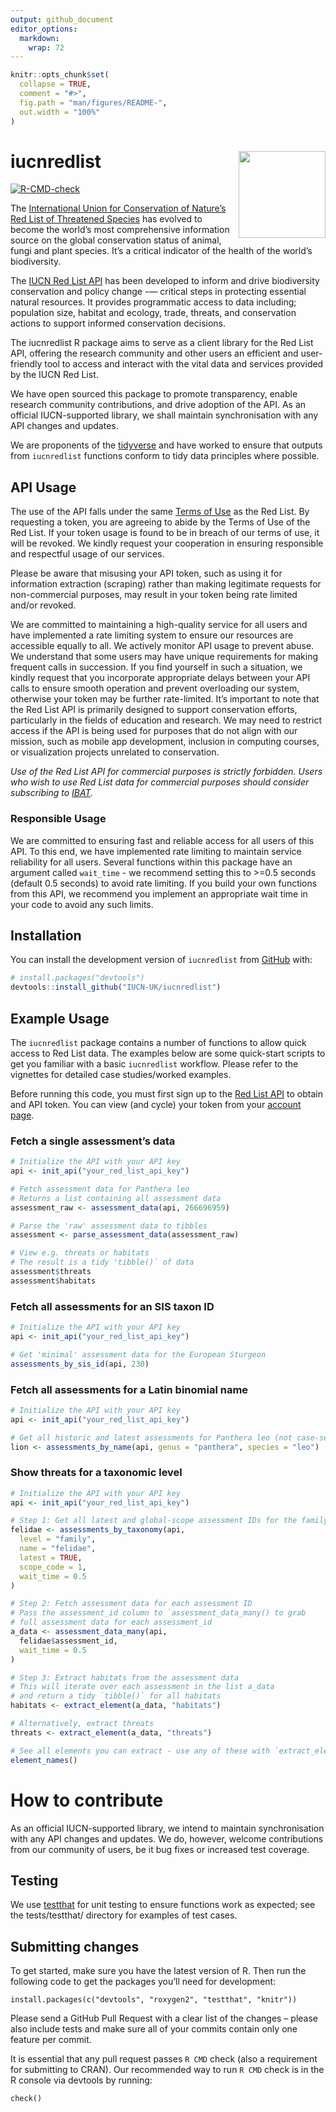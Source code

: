 ```yaml
---
output: github_document
editor_options: 
  markdown: 
    wrap: 72
---
```


<!-- README.md is generated from README.Rmd. Please edit that file -->

```r
knitr::opts_chunk$set(
  collapse = TRUE,
  comment = "#>",
  fig.path = "man/figures/README-",
  out.width = "100%"
)
```

# iucnredlist <img src="man/figures/logo.png" align="right" height="139"/>

[![R-CMD-check](https://github.com/IUCN-UK/iucnredlist/actions/workflows/R-CMD-check.yaml/badge.svg?branch=main)](https://github.com/IUCN-UK/iucnredlist/actions/workflows/R-CMD-check.yaml)

The [International Union for Conservation of
Nature’s](https://www.iucn.org) [Red List of Threatened
Species](https://www.iucnredlist.org) has evolved to become the world’s
most comprehensive information source on the global conservation status
of animal, fungi and plant species. It’s a critical indicator of the
health of the world’s biodiversity.

The [IUCN Red List API](https://api.iucnredlist.org) has been developed
to inform and drive biodiversity conservation and policy change -—
critical steps in protecting essential natural resources. It provides
programmatic access to data including; population size, habitat and
ecology, trade, threats, and conservation actions to support informed
conservation decisions.

The iucnredlist R package aims to serve as a client library for the Red
List API, offering the research community and other users an efficient
and user-friendly tool to access and interact with the vital data and
services provided by the IUCN Red List.

We have open sourced this package to promote transparency, enable
research community contributions, and drive adoption of the API. As an
official IUCN-supported library, we shall maintain synchronisation with
any API changes and updates.

We are proponents of the [tidyverse](https://www.tidyverse.org) and have
worked to ensure that outputs from `iucnredlist` functions conform to
tidy data principles where possible.

## API Usage

The use of the API falls under the same [Terms of
Use](https://www.iucnredlist.org/terms/terms-of-use) as the Red List. By
requesting a token, you are agreeing to abide by the Terms of Use of the
Red List. If your token usage is found to be in breach of our terms of
use, it will be revoked. We kindly request your cooperation in ensuring
responsible and respectful usage of our services.

Please be aware that misusing your API token, such as using it for
information extraction (scraping) rather than making legitimate requests
for non-commercial purposes, may result in your token being rate limited
and/or revoked.

We are committed to maintaining a high-quality service for all users and
have implemented a rate limiting system to ensure our resources are
accessible equally to all. We actively monitor API usage to prevent
abuse. We understand that some users may have unique requirements for
making frequent calls in succession. If you find yourself in such a
situation, we kindly request that you incorporate appropriate delays
between your API calls to ensure smooth operation and prevent
overloading our system, otherwise your token may be further
rate-limited. It's important to note that the Red List API is primarily
designed to support conservation efforts, particularly in the fields of
education and research. We may need to restrict access if the API is
being used for purposes that do not align with our mission, such as
mobile app development, inclusion in computing courses, or visualization
projects unrelated to conservation.

*Use of the Red List API for commercial purposes is strictly forbidden.
Users who wish to use Red List data for commercial purposes should
consider subscribing to [IBAT](www.ibat-alliance.org).*

### Responsible Usage

We are committed to ensuring fast and reliable access for all users of
this API. To this end, we have implemented rate limiting to maintain
service reliability for all users. Several functions within this package
have an argument called `wait_time` - we recommend setting this to
\>=0.5 seconds (default 0.5 seconds) to avoid rate limiting. If you
build your own functions from this API, we recommend you implement an
appropriate wait time in your code to avoid any such limits.

## Installation

You can install the development version of `iucnredlist` from
[GitHub](https://github.com/) with:

``` r
# install.packages("devtools")
devtools::install_github("IUCN-UK/iucnredlist")
```

## Example Usage

The `iucnredlist` package contains a number of functions to allow quick
access to Red List data. The examples below are some quick-start scripts
to get you familiar with a basic `iucnredlist` workflow. Please refer to
the vignettes for detailed case studies/worked examples.

Before running this code, you must first sign up to the [Red List
API](https://api.iucnredlist.org) to obtain and API token. You can view
(and cycle) your token from your [account
page](https://api.iucnredlist.org/users/edit).

### Fetch a single assessment's data

```r
# Initialize the API with your API key
api <- init_api("your_red_list_api_key")

# Fetch assessment data for Panthera leo
# Returns a list containing all assessment data
assessment_raw <- assessment_data(api, 266696959)

# Parse the 'raw' assessment data to tibbles
assessment <- parse_assessment_data(assessment_raw)

# View e.g. threats or habitats
# The result is a tidy 'tibble()` of data
assessment$threats
assessment$habitats
```

### Fetch all assessments for an SIS taxon ID

```r
# Initialize the API with your API key
api <- init_api("your_red_list_api_key")

# Get 'minimal' assessment data for the European Sturgeon
assessments_by_sis_id(api, 230)

```

### Fetch all assessments for a Latin binomial name

```r
# Initialize the API with your API key
api <- init_api("your_red_list_api_key")

# Get all historic and latest assessments for Panthera leo (not case-sensitive)
lion <- assessments_by_name(api, genus = "panthera", species = "leo")
```

### Show threats for a taxonomic level

```r
# Initialize the API with your API key
api <- init_api("your_red_list_api_key")

# Step 1: Get all latest and global-scope assessment IDs for the family Felidae
felidae <- assessments_by_taxonomy(api,
  level = "family",
  name = "felidae",
  latest = TRUE,
  scope_code = 1,
  wait_time = 0.5
)

# Step 2: Fetch assessment data for each assessment ID
# Pass the assessment_id column to `assessment_data_many() to grab
# full assessment data for each assessment_id
a_data <- assessment_data_many(api,
  felidae$assessment_id,
  wait_time = 0.5
)

# Step 3: Extract habitats from the assessment data
# This will iterate over each assessment in the list a_data
# and return a tidy `tibble()` for all habitats
habitats <- extract_element(a_data, "habitats")

# Alternatively, extract threats
threats <- extract_element(a_data, "threats")

# See all elements you can extract - use any of these with `extract_element()`
element_names()
```

# How to contribute

As an official IUCN-supported library, we intend to maintain
synchronisation with any API changes and updates. We do, however,
welcome contributions from our community of users, be it bug fixes or
increased test coverage.

## Testing

We use [testthat](https://testthat.r-lib.org/) for unit testing to
ensure functions work as expected; see the tests/testthat/ directory for
examples of test cases.

## Submitting changes

To get started, make sure you have the latest version of R. Then run the
following code to get the packages you’ll need for development:

```         
install.packages(c("devtools", "roxygen2", "testthat", "knitr"))
```

Please send a GitHub Pull Request with a clear list of the changes --
please also include tests and make sure all of your commits contain only
one feature per commit.

It is essential that any pull request passes `R CMD` check (also a
requirement for submitting to CRAN). Our recommended way to run `R CMD`
check is in the R console via devtools by running:

```         
check()
```
